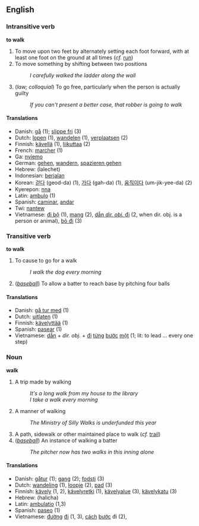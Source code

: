 == English ==

=== Intransitive verb ===
'''to walk'''

# To move upon two feet by alternately setting each foot forward, with at least one foot on the ground at all times (''cf.'' [[run]])
# To move something by shifting between two positions
#: ''I carefully walked the ladder along the wall''
# (''law; colloquial'') To go free, particularly when the person is actually guilty
#: ''If you can't present a better case, that robber is going to walk''

====Translations====
*Danish: [[gå]] (1); [[slippe fri]] (3)
*Dutch: [[lopen]] (1), [[wandelen]] (1), [[verplaatsen]] (2)
*Finnish: [[kävellä]] (1), [[liikuttaa]] (2)
*French: [[marcher]] (1)
*Ga: [[nyiemo]]
*German: [[gehen]], [[wandern]], [[spazieren gehen]]
*Hebrew: (lalechet)
*Indonesian: [[jalan|berjalan]]
*Korean: [[걷다]] (geod-da) (1), [[가다]] (gah-da) (1), [[움직이다]] (um-jik-yee-da) (2)
*Kyerepon: [[nna]]
*Latin: [[ambulo]] (1)
*Spanish: [[caminar]], [[andar]]
*Twi: [[nantew]]
*Vietnamese: [[Đi bộ|đi bộ]] (1), [[mang#Vietnamese|mang]] (2), [[dẫn|dẫn ''dir. obj.'' đi]] (2, when dir. obj. is a person or animal), [[bỏ|bỏ đi]] (3)

=== Transitive verb ===
'''to walk'''

# To cause to go for a walk
#: ''I walk the dog every morning''
# (''[[baseball]]'') To allow a batter to reach base by pitching four balls

====Translations====
*Danish: [[gå tur med]] (1)
*Dutch: [[uitlaten]] (1)
*Finnish: [[kävelyttää]] (1)
*Spanish: [[pasear]] (1)
*Vietnamese: [[dẫn]] + ''dir. obj.'' + [[Đi|đi]] [[từng]] [[bước]] [[một]] (1; lit: to lead ... every one step)

=== Noun ===
'''walk'''

# A trip made by walking
#: ''It's a long walk from my house to the library''
#: ''I take a walk every morning''
# A manner of walking
#: ''The Ministry of Silly Walks is underfunded this year''
# A path, sidewalk or other maintained place to walk (''cf.'' [[trail]])
# (''[[baseball]]'') An instance of walking a batter
#: ''The pitcher now has two walks in this inning alone''

====Translations====
*Danish: [[gåtur]] (1); [[gang]] (2); [[fodsti]] (3)
*Dutch: [[wandeling]] (1), [[loopje]] (2), [[pad]] (3)
*Finnish: [[kävely]] (1, 2), [[kävelyretki]] (1), [[kävelyalue]] (3), [[kävelykatu]] (3)
*Hebrew: (halicha)
*Latin: [[ambulatio]] (1,3)
*Spanish: [[paseo]] (1)
*Vietnamese: [[Đường|đường]] [[Đi|đi]] (1, 3), [[cách]] [[bước]] đi (2),
